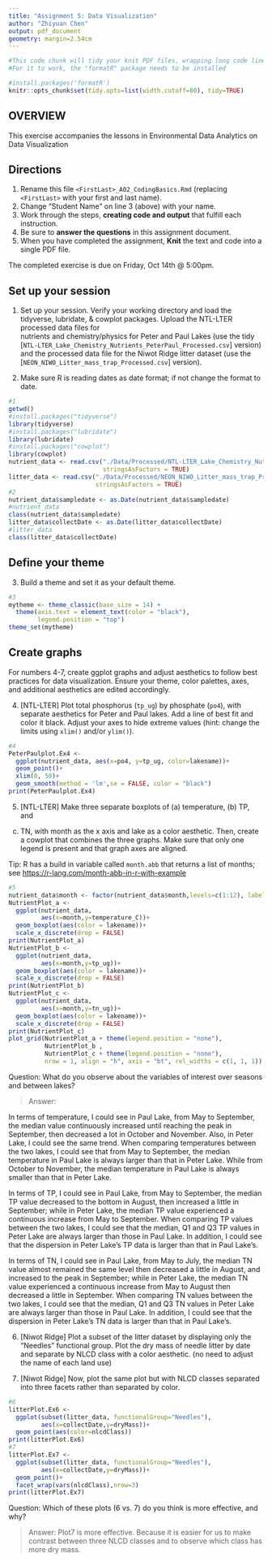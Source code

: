 ```yaml
---
title: "Assignment 5: Data Visualization"
author: "Zhiyuan Chen"
output: pdf_document
geometry: margin=2.54cm
---
```


```r
#This code chunk will tidy your knit PDF files, wrapping long code lines
#For it to work, the "formatR" package needs to be installed

#install.packages('formatR')
knitr::opts_chunk$set(tidy.opts=list(width.cutoff=80), tidy=TRUE)
```

## OVERVIEW

This exercise accompanies the lessons in Environmental Data Analytics on Data Visualization 

## Directions
1. Rename this file `<FirstLast>_A02_CodingBasics.Rmd` (replacing `<FirstLast>` with your first and last name).
2. Change "Student Name" on line 3 (above) with your name.
3. Work through the steps, **creating code and output** that fulfill each instruction.
4. Be sure to **answer the questions** in this assignment document.
5. When you have completed the assignment, **Knit** the text and code into a single PDF file.

The completed exercise is due on Friday, Oct 14th @ 5:00pm.



## Set up your session 
1. Set up your session. Verify your working directory and load the tidyverse, 
lubridate, & cowplot packages. Upload the NTL-LTER processed data files for  
nutrients and chemistry/physics for Peter and Paul Lakes (use the tidy 
[`NTL-LTER_Lake_Chemistry_Nutrients_PeterPaul_Processed.csv`] version) and 
the processed data file for the Niwot Ridge litter dataset (use the
[`NEON_NIWO_Litter_mass_trap_Processed.csv`] version). 

2. Make sure R is reading dates as date format; if not change the format to date.

```r
#1 
getwd()
#install.packages("tidyverse")
library(tidyverse)
#install.packages("lubridate")
library(lubridate)
#install.packages("cowplot")
library(cowplot)
nutrient_data <- read.csv("./Data/Processed/NTL-LTER_Lake_Chemistry_Nutrients_PeterPaul_Processed.csv",
                          stringsAsFactors = TRUE)
litter_data <- read.csv("./Data/Processed/NEON_NIWO_Litter_mass_trap_Processed.csv",
                        stringsAsFactors = TRUE)
#2 
nutrient_data$sampledate <- as.Date(nutrient_data$sampledate)
#nutrient_data
class(nutrient_data$sampledate)
litter_data$collectDate <- as.Date(litter_data$collectDate)
#litter_data
class(litter_data$collectDate)
```
## Define your theme
3. Build a theme and set it as your default theme.

```r
#3
mytheme <- theme_classic(base_size = 14) +
  theme(axis.text = element_text(color = "black"), 
        legend.position = "top")
theme_set(mytheme)
```

## Create graphs
For numbers 4-7, create ggplot graphs and adjust aesthetics to follow best 
practices for data visualization. Ensure your theme, color palettes, axes, 
and additional aesthetics are edited accordingly.

4. [NTL-LTER] Plot total phosphorus (`tp_ug`) by phosphate (`po4`), with 
separate aesthetics for Peter and Paul lakes. Add a line of best fit and 
color it black. Adjust your axes to hide extreme values (hint: change the 
limits using `xlim()` and/or `ylim()`).

```r
#4
PeterPaulplot.Ex4 <-
  ggplot(nutrient_data, aes(x=po4, y=tp_ug, color=lakename))+
  geom_point()+
  xlim(0, 50)+
  geom_smooth(method = 'lm',se = FALSE, color = "black")
print(PeterPaulplot.Ex4)
```


5. [NTL-LTER] Make three separate boxplots of (a) temperature, (b) TP, and 
(c) TN, with month as the x axis and lake as a color aesthetic. Then, create 
a cowplot that combines the three graphs. Make sure that only one legend is 
present and that graph axes are aligned. 

Tip: R has a build in variable called `month.abb` that returns a list of months;
see <https://r-lang.com/month-abb-in-r-with-example>

```r
#5
nutrient_data$month <- factor(nutrient_data$month,levels=c(1:12), labels = month.abb)
NutrientPlot_a <-
  ggplot(nutrient_data,
         aes(x=month,y=temperature_C))+
  geom_boxplot(aes(color = lakename))+
  scale_x_discrete(drop = FALSE)
print(NutrientPlot_a)
NutrientPlot_b <-
  ggplot(nutrient_data,
         aes(x=month,y=tp_ug))+
  geom_boxplot(aes(color = lakename))+
  scale_x_discrete(drop = FALSE)
print(NutrientPlot_b)
NutrientPlot_c <-
  ggplot(nutrient_data,
         aes(x=month,y=tn_ug))+
  geom_boxplot(aes(color = lakename))+
  scale_x_discrete(drop = FALSE)
print(NutrientPlot_c)
plot_grid(NutrientPlot_a + theme(legend.position = "none"), 
          NutrientPlot_b ,
          NutrientPlot_c + theme(legend.position = "none"), 
          nrow = 1, align = "h", axis = "bt", rel_widths = c(1, 1, 1))
```

Question: What do you observe about the variables of interest over seasons 
and between lakes? 

> Answer: 

In terms of temperature, I could see in Paul Lake, from May to September, the median value continuously increased until reaching the peak in September, 
then decreased a lot in October and November. Also, in Peter Lake, I could see the same trend. When comparing temperatures between the two lakes, I could see that from 
May to September, the median temperature in Paul Lake is always larger than that in Peter Lake. While from October to November, the median temperature in Paul Lake is
always smaller than that in Peter Lake.

In terms of TP, I could see in Paul Lake, from May to September, the median TP value decreased to the bottom in August, then increased a little in September; 
while in Peter Lake, the median TP value experienced a continuous increase from May to September. When comparing TP values between the two lakes, I could see that
the median, Q1 and Q3 TP values in Peter Lake are always larger than those in Paul Lake. In addition, I could see that the dispersion in Peter Lake's TP data
is larger than that in Paul Lake's.

In terms of TN, I could see in Paul Lake, from May to July, the median TN value almost remained the same level then decreased a little in August, and increased to 
the peak in September; while in Peter Lake, the median TN value experienced a continuous increase from May to August then decreased a little in September. When 
comparing TN values between the two lakes, I could see that the median, Q1 and Q3 TN values in Peter Lake are always larger than those in Paul Lake. In addition, I could
see that the dispersion in Peter Lake's TN data is larger than that in Paul Lake's.

6. [Niwot Ridge] Plot a subset of the litter dataset by displaying only the 
"Needles" functional group. Plot the dry mass of needle litter by date and 
separate by NLCD class with a color aesthetic. (no need to adjust the name 
of each land use)

7. [Niwot Ridge] Now, plot the same plot but with NLCD classes separated into 
three facets rather than separated by color. 

```r
#6
litterPlot.Ex6 <-
  ggplot(subset(litter_data, functionalGroup="Needles"),
         aes(x=collectDate,y=dryMass))+
  geom_point(aes(color=nlcdClass))
print(litterPlot.Ex6)
#7
litterPlot.Ex7 <-
  ggplot(subset(litter_data, functionalGroup="Needles"),
         aes(x=collectDate,y=dryMass))+
  geom_point()+
  facet_wrap(vars(nlcdClass),nrow=3)
print(litterPlot.Ex7)

```
Question: Which of these plots (6 vs. 7) do you think is more effective, and why? 

> Answer: Plot7 is more effective. Because it is easier for us to make contrast between three NLCD classes and to observe which class has more dry mass.